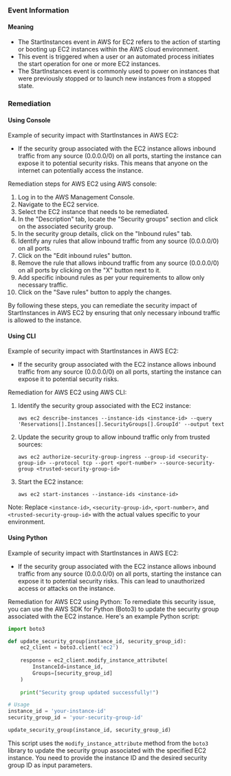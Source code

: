 
### Event Information

#### Meaning

- The StartInstances event in AWS for EC2 refers to the action of starting or booting up EC2 instances within the AWS cloud environment.
- This event is triggered when a user or an automated process initiates the start operation for one or more EC2 instances.
- The StartInstances event is commonly used to power on instances that were previously stopped or to launch new instances from a stopped state.

### Remediation

#### Using Console

Example of security impact with StartInstances in AWS EC2:
- If the security group associated with the EC2 instance allows inbound traffic from any source (0.0.0.0/0) on all ports, starting the instance can expose it to potential security risks. This means that anyone on the internet can potentially access the instance.

Remediation steps for AWS EC2 using AWS console:
1. Log in to the AWS Management Console.
2. Navigate to the EC2 service.
3. Select the EC2 instance that needs to be remediated.
4. In the "Description" tab, locate the "Security groups" section and click on the associated security group.
5. In the security group details, click on the "Inbound rules" tab.
6. Identify any rules that allow inbound traffic from any source (0.0.0.0/0) on all ports.
7. Click on the "Edit inbound rules" button.
8. Remove the rule that allows inbound traffic from any source (0.0.0.0/0) on all ports by clicking on the "X" button next to it.
9. Add specific inbound rules as per your requirements to allow only necessary traffic.
10. Click on the "Save rules" button to apply the changes.

By following these steps, you can remediate the security impact of StartInstances in AWS EC2 by ensuring that only necessary inbound traffic is allowed to the instance.

#### Using CLI

Example of security impact with StartInstances in AWS EC2:
- If the security group associated with the EC2 instance allows inbound traffic from any source (0.0.0.0/0) on all ports, starting the instance can expose it to potential security risks.

Remediation for AWS EC2 using AWS CLI:
1. Identify the security group associated with the EC2 instance:
   ```
   aws ec2 describe-instances --instance-ids <instance-id> --query 'Reservations[].Instances[].SecurityGroups[].GroupId' --output text
   ```

2. Update the security group to allow inbound traffic only from trusted sources:
   ```
   aws ec2 authorize-security-group-ingress --group-id <security-group-id> --protocol tcp --port <port-number> --source-security-group <trusted-security-group-id>
   ```

3. Start the EC2 instance:
   ```
   aws ec2 start-instances --instance-ids <instance-id>
   ```

Note: Replace `<instance-id>`, `<security-group-id>`, `<port-number>`, and `<trusted-security-group-id>` with the actual values specific to your environment.

#### Using Python

Example of security impact with StartInstances in AWS EC2:
- If the security group associated with the EC2 instance allows inbound traffic from any source (0.0.0.0/0) on all ports, starting the instance can expose it to potential security risks. This can lead to unauthorized access or attacks on the instance.

Remediation for AWS EC2 using Python:
To remediate this security issue, you can use the AWS SDK for Python (Boto3) to update the security group associated with the EC2 instance. Here's an example Python script:

```python
import boto3

def update_security_group(instance_id, security_group_id):
    ec2_client = boto3.client('ec2')
    
    response = ec2_client.modify_instance_attribute(
        InstanceId=instance_id,
        Groups=[security_group_id]
    )
    
    print("Security group updated successfully!")

# Usage
instance_id = 'your-instance-id'
security_group_id = 'your-security-group-id'

update_security_group(instance_id, security_group_id)
```

This script uses the `modify_instance_attribute` method from the `boto3` library to update the security group associated with the specified EC2 instance. You need to provide the instance ID and the desired security group ID as input parameters.

